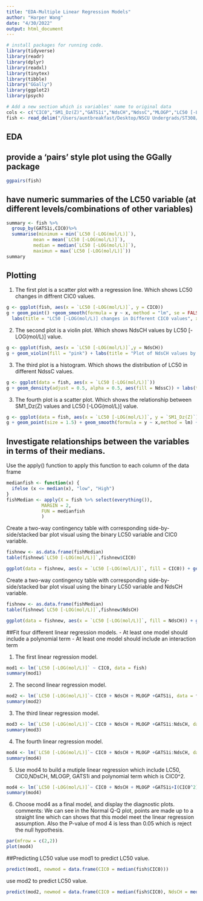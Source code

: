 ```yaml
---
title: "EDA-Multiple Linear Regression Models"
author: "Harper Wang"
date: "4/30/2022"
output: html_document
---
```



```r
# install packages for running code.
library(tidyverse)
library(readr)
library(dplyr)
library(readxl)
library(tinytex)
library(tibble)
library("GGally")
library(ggplot2)
library(psych)

# Add a new section which is variables' name to original data
cols <- c("CIC0","SM1_Dz(Z)","GATS1i","NdsCH","NdssC","MLOGP","LC50 [-LOG(mol/L)]")
fish <- read_delim("/Users/auntbreakfast/Desktop/NSCU Undergrads/ST308/qsar_fish_toxicity.csv", col_names = cols, na = c('.','NA'))
```
## EDA

## provide a ‘pairs’ style plot using the GGally package
```r
ggpairs(fish)
```
## have numeric summaries of the LC50 variable (at different levels/combinations of other variables)
```r
summary <- fish %>%
  group_by(GATS1i,CIC0)%>%
  summarise(minimum = min(`LC50 [-LOG(mol/L)]`),
          mean = mean(`LC50 [-LOG(mol/L)]`),
          median = median(`LC50 [-LOG(mol/L)]`),
          maximun = max(`LC50 [-LOG(mol/L)]`))
summary
```

## Plotting
1. The first plot is a scatter plot with a regression line. Which shows LC50 changes in diffrent CIC0 values.
```r
g <- ggplot(fish, aes(x = `LC50 [-LOG(mol/L)]`, y = CIC0))
g + geom_point() +geom_smooth(formula = y ~ x, method = "lm", se = FALSE)+
  labs(title = "LC50 [-LOG(mol/L)] changes in Different CIC0 values", x ="LC50[-LOG(mol/L)] value", y = "CIC0 value") + theme(plot.title = element_text(hjust = 0.5))
```
2. The second plot is a violin plot. Which shows NdsCH values by LC50 [-LOG(mol/L)] value.
```r
g <- ggplot(fish, aes(x = `LC50 [-LOG(mol/L)]`,y = NdsCH))
g + geom_violin(fill = "pink") + labs(title = "Plot of NdsCH values by LC50 [-LOG(mol/L)] value", x ="LC50 [-LOG(mol/L)]", y = "NdsCH value") + theme(plot.title = element_text(hjust = 0.5))
```

3. The third plot is a histogram. Which shows the distribution of LC50 in different NdssC values.
```r
g <- ggplot(data = fish, aes(x = `LC50 [-LOG(mol/L)]`))
g + geom_density(adjust = 0.5, alpha = 0.5, aes(fill = NdssC)) + labs(title = "Distribution of LC50 in different NdssC Values", x ="LC50 [-LOG(mol/L)] value", y = "NdssC Value") + theme(plot.title = element_text(hjust = 0.5))
```
3. The fourth plot is a scatter plot. Which shows the relationship between SM1_Dz(Z) values and LC50 [-LOG(mol/L)] value.
```r
g <- ggplot(data = fish, aes(x = `LC50 [-LOG(mol/L)]`, y = `SM1_Dz(Z)`))
g + geom_point(size = 1.5) + geom_smooth(formula = y ~ x,method = lm) + labs(x = "LC50 [-LOG(mol/L)]", title = "relationship between LC50 value and SM1_Dz(Z) value")
```


## Investigate relationships between the variables in terms of their medians. 

Use the apply() function to apply this function to each column of the data frame
```r
medianfish <- function(x) {
  ifelse (x <= median(x), "low", "High")
}
fishMedian <- apply(X = fish %>% select(everything()), 
             MARGIN = 2,
             FUN = medianfish
             )
```

Create a two-way contingency table with corresponding side-by- side/stacked bar plot visual using the binary LC50 variable and CIC0 variable.

```r
fishnew <- as.data.frame(fishMedian)
table(fishnew$`LC50 [-LOG(mol/L)]`,fishnew$CIC0)

ggplot(data = fishnew, aes(x = `LC50 [-LOG(mol/L)]`, fill = CIC0)) + geom_bar(position = "dodge") + labs(title = "Bar plot with LC50 and CIC0")
```
Create a two-way contingency table with corresponding side-by- side/stacked bar plot visual using the binary LC50 variable and NdsCH variable.

```r
fishnew <- as.data.frame(fishMedian)
table(fishnew$`LC50 [-LOG(mol/L)]`,fishnew$NdsCH)

ggplot(data = fishnew, aes(x = `LC50 [-LOG(mol/L)]`, fill = NdsCH)) + geom_bar(position = "dodge")+ labs(title = "Bar plot with LC50 and NdsCH")
```

##Fit four different linear regression models. - At least one model should include a polynomial term - At least one model should include an interaction term

1. The first linear regression model.
```r
mod1 <- lm(`LC50 [-LOG(mol/L)]` ~ CIC0, data = fish)
summary(mod1)
```

2. The second linear regression model.
```r
mod2 <- lm(`LC50 [-LOG(mol/L)]`~ CIC0 + NdsCH + MLOGP +GATS1i, data = fish)
summary(mod2)
```

3. The third linear regression model.
```r
mod3 <- lm(`LC50 [-LOG(mol/L)]`~ CIC0 + NdsCH + MLOGP +GATS1i:NdsCH, data = fish)
summary(mod3)
```

4. The fourth linear regression model.
```r
mod4 <- lm(`LC50 [-LOG(mol/L)]`~ CIC0 + NdsCH + MLOGP +GATS1i:NdsCH, data = fish)
summary(mod4)
```

5. Use mod4 to build a mutiple linear regression which include LC50, CIC0,NDsCH, MLOGP, GATS1i and polynomial term which is CIC0^2.

```r
mod4 <- lm(`LC50 [-LOG(mol/L)]`~ CIC0 + NdsCH + MLOGP +GATS1i+I(CIC0^2), data = fish)
summary(mod4)
```
6. Choose mod4 as a final model, and display the diagnostic plots.
comments: We can see in the Normal Q-Q plot, points are made up to a straight line which can shows that this model meet the linear regression assumption. Also the P-value of mod 4 is less than 0.05 which is reject the null hypothesis.
```r
par(mfrow = c(2,2))
plot(mod4)
```
##Predicting LC50 value
use mod1 to predict LC50 value.
```r
predict(mod1, newmod = data.frame(CIC0 = median(fish$CIC0)))
```
use mod2 to predict LC50 value.
```r
predict(mod2, newmod = data.frame(CIC0 = median(fish$CIC0), NdsCH = median(fish$NdsCH), MLOGP = median(fish$MLOGP), GATS1i=median(fish$GATS1i)))
```

